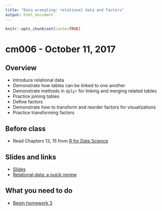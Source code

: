 ```yaml
---
title: "Data wrangling: relational data and factors"
output: html_document
---
```


```r
knitr::opts_chunk$set(cache=TRUE)
```

# cm006 - October 11, 2017

## Overview

* Introduce relational data
* Demonstrate how tables can be linked to one another
* Demonstrate methods in `dplyr` for linking and merging related tables
* Practice joining tables
* Define factors
* Demonstrate how to transform and reorder factors for visualizations
* Practice transforming factors

## Before class

* Read Chapters 13, 15 from [R for Data Science](http://r4ds.had.co.nz/)

## Slides and links

* [Slides](extras/cm006_slides.html)
* [Relational data: a quick review](datawrangle_relational_data.html)

## What you need to do

* [Begin homework 3](hw03-wrangle-data.html)


